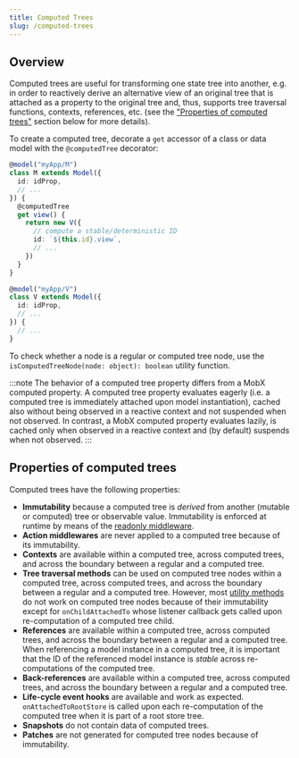 ```yaml
---
title: Computed Trees
slug: /computed-trees
---
```


## Overview

Computed trees are useful for transforming one state tree into another, e.g. in order to reactively derive an alternative view of an original tree that is attached as a property to the original tree and, thus, supports tree traversal functions, contexts, references, etc. (see the ["Properties of computed trees"](#properties-of-computed-trees) section below for more details).

To create a computed tree, decorate a `get` accessor of a class or data model with the `@computedTree` decorator:

```ts
@model("myApp/M")
class M extends Model({
  id: idProp,
  // ...
}) {
  @computedTree
  get view() {
    return new V({
      // compute a stable/deterministic ID
      id: `${this.id}.view`,
      // ...
    })
  }
}

@model("myApp/V")
class V extends Model({
  id: idProp,
  // ...
}) {
  // ...
}
```

To check whether a node is a regular or computed tree node, use the `isComputedTreeNode(node: object): boolean` utility function.

:::note
The behavior of a computed tree property differs from a MobX computed property. A computed tree property evaluates eagerly (i.e. a computed tree is immediately attached upon model instantiation), cached also without being observed in a reactive context and not suspended when not observed. In contrast, a MobX computed property evaluates lazily, is cached only when observed in a reactive context and (by default) suspends when not observed.
:::

## Properties of computed trees

Computed trees have the following properties:

- **Immutability** because a computed tree is _derived_ from another (mutable or computed) tree or observable value. Immutability is enforced at runtime by means of the [readonly middleware](./actionMiddlewares/readonlyMiddleware.mdx).
- **Action middlewares** are never applied to a computed tree because of its immutability.
- **Contexts** are available within a computed tree, across computed trees, and across the boundary between a regular and a computed tree.
- **Tree traversal methods** can be used on computed tree nodes within a computed tree, across computed trees, and across the boundary between a regular and a computed tree. However, most [utility methods](./treeLikeStructure.mdx#utility-methods) do not work on computed tree nodes because of their immutability except for `onChildAttachedTo` whose listener callback gets called upon re-computation of a computed tree child.
- **References** are available within a computed tree, across computed trees, and across the boundary between a regular and a computed tree. When referencing a model instance in a computed tree, it is important that the ID of the referenced model instance is _stable_ across re-computations of the computed tree.
- **Back-references** are available within a computed tree, across computed trees, and across the boundary between a regular and a computed tree.
- **Life-cycle event hooks** are available and work as expected. `onAttachedToRootStore` is called upon each re-computation of the computed tree when it is part of a root store tree.
- **Snapshots** do not contain data of computed trees.
- **Patches** are not generated for computed tree nodes because of immutability.
